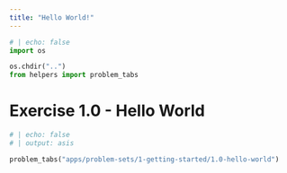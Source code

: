 ```yaml
---
title: "Hello World!"
---
```


```python
# | echo: false
import os

os.chdir("..")
from helpers import problem_tabs

```

# Exercise 1.0 - Hello World

```python
# | echo: false
# | output: asis

problem_tabs("apps/problem-sets/1-getting-started/1.0-hello-world")
```



